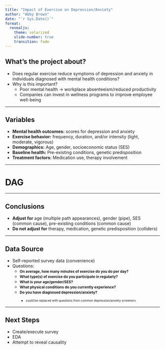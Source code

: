 ```yaml
---
title: "Impact of Exercise on Depression/Anxiety"
author: "Abby Brown"
date: "`r Sys.Date()`"
format:
  revealjs:
    theme: solarized
    slide-number: true
    transition: fade
---
```


## What’s the project about?
- Does regular exercise reduce symptoms of depression and anxiety in individuals diagnosed with mental health conditions?
- Why is this important?
    - Poor mental health -> workplace absenteeism/reduced productivity
    - Companies can invest in wellness programs to improve employee well-being

---

## Variables

- **Mental health outcomes:** scores for depression and anxiety
- **Exercise behavior:** frequency, duration, and/or intensity (light, moderate, vigorous)
- **Demographics:** Age, gender, socioeconomic status (SES)
- **Baseline health:** Pre-existing conditions, genetic predisposition
- **Treatment factors:** Medication use, therapy involvement

---

# DAG

---

## Conclusions
- **Adjust for** age (multiple path appearances), gender (pipe), SES (common cause), pre-existing conditions (common cause)
- **Do not adjust for** therapy, medication, genetic predisposition (colliders)

---

## Data Source

- Self-reported survey data (convenience)
- Questions:
    - <span style="font-size: smaller;">**On average, how many minutes of exercise do you do per day?**<span>
    - <span style="font-size: smaller;">**What type(s) of exercise do you participate in regularly?**<span>
    - <span style="font-size: smaller;">**What is your age/gender/SES?**<span>
    - <span style="font-size: smaller;">**What physical conditions do you currently experience?**<span>
    - <span style="font-size: smaller;">**Do you have diagnosed depression/anxiety?**<span>
        - <span style="font-size: smaller;">could be replaced with questions from common depression/anxiety screeners<span>

---

## Next Steps
- Create/execute survey
- EDA
- Attempt to reveal causality


